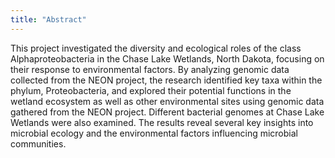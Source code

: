 ```yaml
---
title: "Abstract"
---
```


This project investigated the diversity and ecological roles of the class Alphaproteobacteria in the Chase Lake Wetlands, North Dakota, focusing on their response to environmental factors. By analyzing genomic data collected from the NEON project, the research identified key taxa within the phylum, Proteobacteria, and explored their potential functions in the wetland ecosystem as well as other environmental sites using genomic data gathered from the NEON project. Different bacterial genomes at Chase Lake Wetlands were also examined. The results reveal several key insights into microbial ecology and the environmental factors influencing microbial communities.
